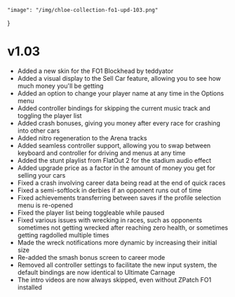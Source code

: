 	"image": "/img/chloe-collection-fo1-upd-103.png"
}

# v1.03

- Added a new skin for the FO1 Blockhead by teddyator
- Added a visual display to the Sell Car feature, allowing you to see how much money you'll be getting
- Added an option to change your player name at any time in the Options menu
- Added controller bindings for skipping the current music track and toggling the player list
- Added crash bonuses, giving you money after every race for crashing into other cars
- Added nitro regeneration to the Arena tracks
- Added seamless controller support, allowing you to swap between keyboard and controller for driving and menus at any time
- Added the stunt playlist from FlatOut 2 for the stadium audio effect
- Added upgrade price as a factor in the amount of money you get for selling your cars
- Fixed a crash involving career data being read at the end of quick races
- Fixed a semi-softlock in derbies if an opponent runs out of time
- Fixed achievements transferring between saves if the profile selection menu is re-opened
- Fixed the player list being toggleable while paused
- Fixed various issues with wrecking in races, such as opponents sometimes not getting wrecked after reaching zero health, or sometimes getting ragdolled multiple times
- Made the wreck notifications more dynamic by increasing their initial size
- Re-added the smash bonus screen to career mode
- Removed all controller settings to facilitate the new input system, the default bindings are now identical to Ultimate Carnage
- The intro videos are now always skipped, even without ZPatch FO1 installed